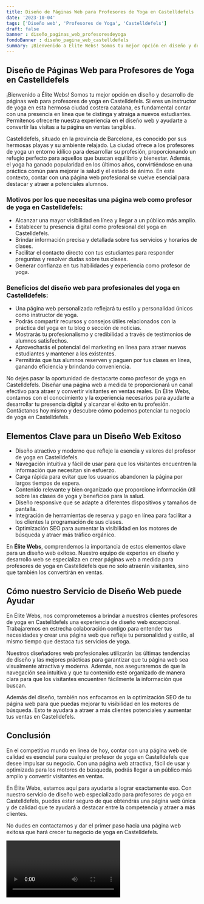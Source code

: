 ```yaml
---
title: Diseño de Páginas Web para Profesores de Yoga en Castelldefels
date: '2023-10-04'
tags: ['Diseño web', 'Profesores de Yoga', 'Castelldefels']
draft: false
banner : diseño_paginas_web_profesoresdeyoga
fondoBanner : diseño_pagina_web_castelldefels
summary: ¡Bienvenido a Élite Webs! Somos tu mejor opción en diseño y desarrollo de páginas web para profesores de yoga en Castelldefels. Si eres un instructor de yoga en esta hermosa ciudad costera catalana, es fundamental contar con una presencia en línea que te distinga y atraiga a nuevos estudiantes. Permítenos ofrecerte nuestra experiencia en el diseño web y ayudarte a convertir las visitas a tu página en ventas tangibles.
---
```


## **Diseño de Páginas Web para Profesores de Yoga en Castelldefels**

¡Bienvenido a Élite Webs! Somos tu mejor opción en diseño y desarrollo de páginas web para profesores de yoga en Castelldefels. Si eres un instructor de yoga en esta hermosa ciudad costera catalana, es fundamental contar con una presencia en línea que te distinga y atraiga a nuevos estudiantes. Permítenos ofrecerte nuestra experiencia en el diseño web y ayudarte a convertir las visitas a tu página en ventas tangibles.

Castelldefels, situado en la provincia de Barcelona, es conocido por sus hermosas playas y su ambiente relajado. La ciudad ofrece a los profesores de yoga un entorno idílico para desarrollar su profesión, proporcionando un refugio perfecto para aquellos que buscan equilibrio y bienestar. Además, el yoga ha ganado popularidad en los últimos años, convirtiéndose en una práctica común para mejorar la salud y el estado de ánimo. En este contexto, contar con una página web profesional se vuelve esencial para destacar y atraer a potenciales alumnos.

### **Motivos por los que necesitas una página web como profesor de yoga en Castelldefels:**

- Alcanzar una mayor visibilidad en línea y llegar a un público más amplio.
- Establecer tu presencia digital como profesional del yoga en Castelldefels.
- Brindar información precisa y detallada sobre tus servicios y horarios de clases.
- Facilitar el contacto directo con tus estudiantes para responder preguntas y resolver dudas sobre tus clases.
- Generar confianza en tus habilidades y experiencia como profesor de yoga.

### **Beneficios del diseño web para profesionales del yoga en Castelldefels:**

- Una página web personalizada reflejará tu estilo y personalidad únicos como instructor de yoga.
- Podrás compartir recursos y consejos útiles relacionados con la práctica del yoga en tu blog o sección de noticias.
- Mostrarás tu profesionalismo y credibilidad a través de testimonios de alumnos satisfechos.
- Aprovecharás el potencial del marketing en línea para atraer nuevos estudiantes y mantener a los existentes.
- Permitirás que tus alumnos reserven y paguen por tus clases en línea, ganando eficiencia y brindando conveniencia.

No dejes pasar la oportunidad de destacarte como profesor de yoga en Castelldefels. Diseñar una página web a medida te proporcionará un canal efectivo para atraer y convertir visitantes en ventas reales. En Élite Webs, contamos con el conocimiento y la experiencia necesarios para ayudarte a desarrollar tu presencia digital y alcanzar el éxito en tu profesión. Contáctanos hoy mismo y descubre cómo podemos potenciar tu negocio de yoga en Castelldefels.

<GifSeo />

<Cta />

## Elementos Clave para un Diseño Web Exitoso

- Diseño atractivo y moderno que refleje la esencia y valores del profesor de yoga en Castelldefels.
- Navegación intuitiva y fácil de usar para que los visitantes encuentren la información que necesitan sin esfuerzo.
- Carga rápida para evitar que los usuarios abandonen la página por largos tiempos de espera.
- Contenido relevante y bien organizado que proporcione información útil sobre las clases de yoga y beneficios para la salud.
- Diseño responsive que se adapte a diferentes dispositivos y tamaños de pantalla.
- Integración de herramientas de reserva y pago en línea para facilitar a los clientes la programación de sus clases.
- Optimización SEO para aumentar la visibilidad en los motores de búsqueda y atraer más tráfico orgánico.

En **Élite Webs**, comprendemos la importancia de estos elementos clave para un diseño web exitoso. Nuestro equipo de expertos en diseño y desarrollo web se especializa en crear páginas web a medida para profesores de yoga en Castelldefels que no solo atraerán visitantes, sino que también los convertirán en ventas.

## Cómo nuestro Servicio de Diseño Web puede Ayudar

En Élite Webs, nos comprometemos a brindar a nuestros clientes profesores de yoga en Castelldefels una experiencia de diseño web excepcional. Trabajaremos en estrecha colaboración contigo para entender tus necesidades y crear una página web que refleje tu personalidad y estilo, al mismo tiempo que destaca tus servicios de yoga.

Nuestros diseñadores web profesionales utilizarán las últimas tendencias de diseño y las mejores prácticas para garantizar que tu página web sea visualmente atractiva y moderna. Además, nos aseguraremos de que la navegación sea intuitiva y que tu contenido esté organizado de manera clara para que los visitantes encuentren fácilmente la información que buscan.

Además del diseño, también nos enfocamos en la optimización SEO de tu página web para que puedas mejorar tu visibilidad en los motores de búsqueda. Esto te ayudará a atraer a más clientes potenciales y aumentar tus ventas en Castelldefels.

## Conclusión

En el competitivo mundo en línea de hoy, contar con una página web de calidad es esencial para cualquier profesor de yoga en Castelldefels que desee impulsar su negocio. Con una página web atractiva, fácil de usar y optimizada para los motores de búsqueda, podrás llegar a un público más amplio y convertir visitantes en ventas.

En Élite Webs, estamos aquí para ayudarte a lograr exactamente eso. Con nuestro servicio de diseño web especializado para profesores de yoga en Castelldefels, puedes estar seguro de que obtendrás una página web única y de calidad que te ayudará a destacar entre la competencia y atraer a más clientes.

No dudes en contactarnos y dar el primer paso hacia una página web exitosa que hará crecer tu negocio de yoga en Castelldefels.

<Video />

<CtaBot job='Profesores de Yoga' city='Castelldefels'/>

<Gmaps query='Castelldefels+españa+maps' />